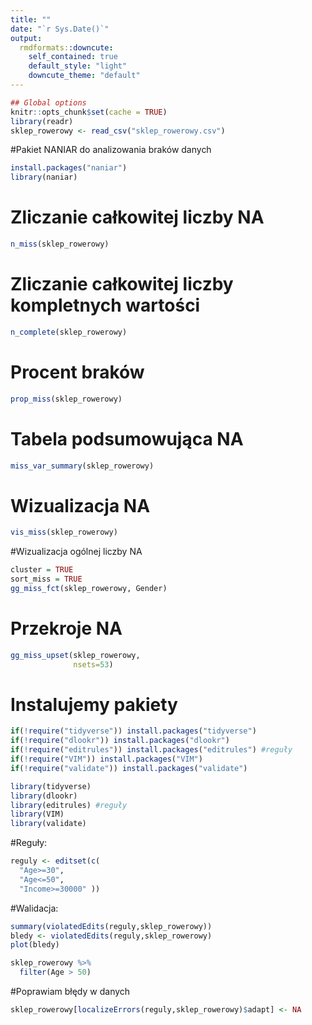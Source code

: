 ```yaml
---
title: ""
date: "`r Sys.Date()`"
output:
  rmdformats::downcute:
    self_contained: true
    default_style: "light"
    downcute_theme: "default"
---
```



```r
## Global options
knitr::opts_chunk$set(cache = TRUE)
library(readr)
sklep_rowerowy <- read_csv("sklep_rowerowy.csv")
```


#Pakiet NANIAR do analizowania braków danych
```r
install.packages("naniar")
library(naniar)
```

# Zliczanie całkowitej liczby NA
```r
n_miss(sklep_rowerowy)
```
# Zliczanie całkowitej liczby kompletnych wartości
```r
n_complete(sklep_rowerowy)
``` 

# Procent braków
```r
prop_miss(sklep_rowerowy)
```
# Tabela podsumowująca NA
```r
miss_var_summary(sklep_rowerowy)
```

# Wizualizacja NA
```r
vis_miss(sklep_rowerowy)
```


#Wizualizacja ogólnej liczby NA

```r
cluster = TRUE
sort_miss = TRUE 
gg_miss_fct(sklep_rowerowy, Gender)
```
# Przekroje NA
```r
gg_miss_upset(sklep_rowerowy,
              nsets=53)
```

# Instalujemy pakiety
```r
if(!require("tidyverse")) install.packages("tidyverse")
if(!require("dlookr")) install.packages("dlookr")
if(!require("editrules")) install.packages("editrules") #reguły 
if(!require("VIM")) install.packages("VIM")
if(!require("validate")) install.packages("validate")

library(tidyverse)
library(dlookr)
library(editrules) #reguły
library(VIM)
library(validate)
```

#Reguły:
```r
reguly <- editset(c( 
  "Age>=30",
  "Age<=50",
  "Income>=30000" ))
```

#Walidacja:
```r
summary(violatedEdits(reguly,sklep_rowerowy))
bledy <- violatedEdits(reguly,sklep_rowerowy)
plot(bledy)

sklep_rowerowy %>% 
  filter(Age > 50)
```

#Poprawiam błędy w danych
```r
sklep_rowerowy[localizeErrors(reguly,sklep_rowerowy)$adapt] <- NA
```

